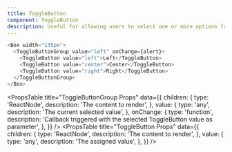 ```yaml
---
title: ToggleButton
component: ToggleButton
description: Useful for allowing users to select one or more options from a set.
---
```


```js live
<Box width="135px">
  <ToggleButtonGroup value="left" onChange={alert}>
    <ToggleButton value="left">Left</ToggleButton>
    <ToggleButton value="center">Center</ToggleButton>
    <ToggleButton value="right">Right</ToggleButton>
  </ToggleButtonGroup>
</Box>
```

<PropsTable
  title="ToggleButtonGroup Props"
  data={{
    children: {
      type: 'ReactNode',
      description: 'The content to render',
    },
    value: {
      type: 'any',
      description: 'The current selected value',
    },
    onChange: {
      type: 'function',
      description: 'Callback triggered with the selected ToggleButton value as parameter',
    },
  }}
/>
<PropsTable
  title="ToggleButton Props"
  data={{
    children: {
      type: 'ReactNode',
      description: 'The content to render',
    },
    value: {
      type: 'any',
      description: 'The assigned value',
    },
  }}
/>
